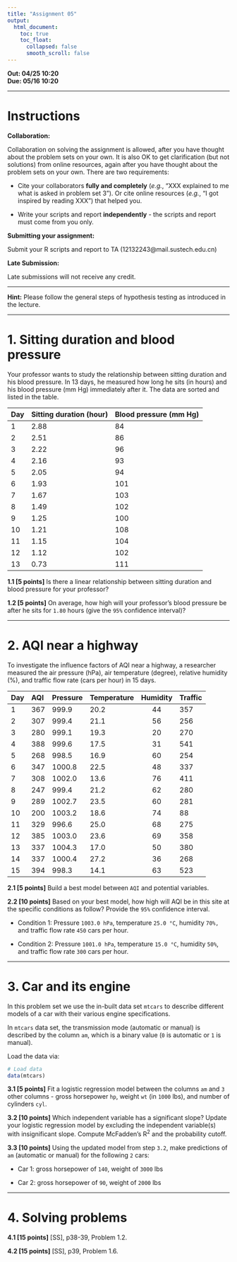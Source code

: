 ---
title: "Assignment 05"
output:
  html_document:
    toc: true
    toc_float:
      collapsed: false
      smooth_scroll: false
---

**Out: 04/25 10:20 **  
**Due: 05/16 10:20 **  

***

# Instructions  

**Collaboration:**  

Collaboration on solving the assignment is allowed, after you have thought about the problem sets on your own. It is also OK to get clarification (but not solutions) from online resources, again after you have thought about the problem sets on your own. There are two requirements: 

* Cite your collaborators **fully and completely** (*e.g.*, "XXX explained to me what is asked in problem set 3"). Or cite online resources (*e.g.*, "I got inspired by reading XXX") that helped you.

* Write your scripts and report **independently** - the scripts and report must come from you only.

**Submitting your assignment:**  

Submit your R scripts and report to TA (12132243@mail.sustech.edu.cn)

**Late Submission:**   

Late submissions will not receive any credit. 

***

**Hint:** Please follow the general steps of hypothesis testing as introduced in the lecture.

***

# 1. Sitting duration and blood pressure

Your professor wants to study the relationship between sitting duration and his blood pressure. In 13 days, he measured how long he sits (in hours) and his blood pressure (mm Hg) immediately after it. The data are sorted and listed in the table.

|Day|Sitting duration (hour)|Blood pressure (mm Hg)|
|:--|:----------------------|:---------------------|
|1	|2.88	                  |84                    |
|2	|2.51	                  |86                    |
|3	|2.22	                  |96                    |
|4	|2.16	                  |93                    |
|5	|2.05	                  |94                    |
|6	|1.93	                  |101                   |
|7	|1.67	                  |103                   |
|8	|1.49	                  |102                   |
|9	|1.25	                  |100                   |
|10	|1.21	                  |108                   |
|11	|1.15	                  |104                   |
|12	|1.12	                  |102                   |
|13	|0.73	                  |111                   |

**1.1 [5 points]** Is there a linear relationship between sitting duration and blood pressure for your professor? 

**1.2 [5 points]** On average, how high will your professor's blood pressure be after he sits for `1.80` hours (give the `95%` confidence interval)?

***

# 2. AQI near a highway

To investigate the influence factors of AQI near a highway, a researcher measured the air pressure (hPa), air temperature (degree), relative humidity (%), and traffic flow rate (cars per hour) in 15 days.

|Day|	AQI |	Pressure|	Temperature |	Humidity | Traffic |
|:--|:----|:--------|:------------|:--------:|---------|
|1	|367	|999.9	  |20.2	        |44	       |357      |
|2	|307	|999.4	  |21.1	        |56	       |256      |
|3	|280	|999.1	  |19.3	        |20	       |270      |
|4	|388	|999.6	  |17.5	        |31	       |541      |
|5	|268	|998.5	  |16.9	        |60	       |254      |
|6	|347	|1000.8	  |22.5	        |48	       |337      |
|7	|308	|1002.0	  |13.6	        |76	       |411      |
|8	|247	|999.4	  |21.2	        |62	       |280      |
|9	|289	|1002.7	  |23.5	        |60	       |281      |
|10	|200	|1003.2	  |18.6	        |74	       |88       |
|11	|329	|996.6	  |25.0	        |68	       |275      |
|12	|385	|1003.0	  |23.6	        |69	       |358      |
|13	|337	|1004.3	  |17.0	        |50	       |380      |
|14	|337	|1000.4	  |27.2	        |36	       |268      |
|15	|394	|998.3	  |14.1	        |63	       |523      |


**2.1 [5 points]** Build a best model between `AQI` and potential variables. 

**2.2 [10 points]** Based on your best model, how high will AQI be in this site at the specific conditions as follow? Provide the `95%` confidence interval.  

*	Condition 1: Pressure `1003.0 hPa`, temperature `25.0 °C`, humidity `70%,` and traffic flow rate `450` cars per hour.  

*	Condition 2: Pressure `1001.0 hPa`, temperature `15.0 °C`, humidity `50%`, and traffic flow rate `300` cars per hour.


***

# 3. Car and its engine 

In this problem set we use the in-built data set `mtcars` to describe different models of a car with their various engine specifications. 

In `mtcars` data set, the transmission mode (automatic or manual) is described by the column `am`, which is a binary value (`0` is automatic or `1` is manual). 

Load the data via:
```{r, eval=F}
# Load data
data(mtcars)
```

**3.1 [5 points]** Fit a logistic regression model between the columns `am` and `3` other columns - gross horsepower `hp`, weight `wt` (in `1000` lbs), and number of cylinders `cyl`.

**3.2 [10 points]**  Which independent variable has a significant slope? Update your logistic regression model by excluding the independent variable(s) with insignificant slope. Compute McFadden’s R^2^ and  the probability cutoff.

**3.3 [10 points]** Using the updated model from step `3.2`, make predictions of `am` (automatic or manual) for the following `2` cars:

+ Car 1: gross horsepower of `140`, weight of `3000` lbs

+ Car 2: gross horsepower of `90`, weight of `2000` lbs

***

# 4. Solving problems

**4.1 [15 points]** [SS], p38-39, Problem 1.2. 

**4.2 [15 points]** [SS], p39, Problem 1.6. 

